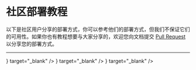 # 社区部署教程

以下是社区用户分享的部署方式，你可以参考他们的部署方式，但我们不保证它们的可用性。如果你也有教程想要与大家分享的，欢迎您向文档提交 [Pull Request](https://github.com/mx-space/docs/pulls) 以分享您的部署方式。

---


<Cards num={3}>
<Card arrow title="BiliBili 教程 By 喵二" href="https://www.bilibili.com/video/BV14N4y137ZW/" icon={<RiBilibiliFill />} target="_blank" />
</Cards>

<Cards num={4}>
<Card arrow title="本地部署 Mix-Space 前后端指南 By Yukina" href="https://blog.cnmobile.link/posts/tutorial/deploy_mix-space_locally" icon={<UilFileAlt />} target="_blank" />
</Cards>

<Cards num={5}>
<Card arrow title="Mix-space kami 主题部署 Serverless 拯救垃圾主机 By 喵二" href="https://www.miaoer.xyz/posts/blog/mx-kami-serverless" icon={<UilFileAlt />} target="_blank" />
</Cards>
